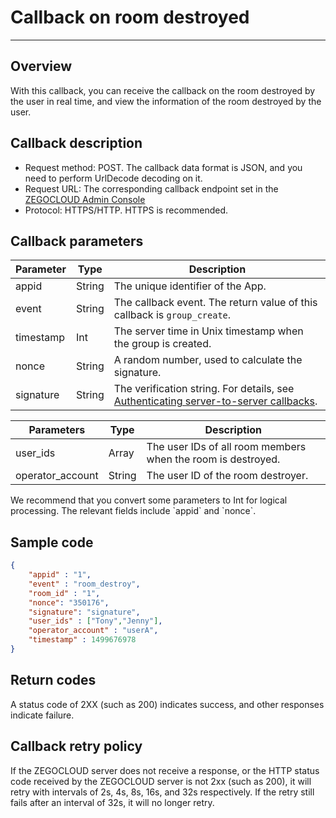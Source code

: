 # Callback on room destroyed

---

## Overview

With this callback, you can receive the callback on the room destroyed by the user in real time, and view the information of the room destroyed by the user.

## Callback description

- Request method: POST.
  <Note title="Note">
  The callback data format is JSON, and you need to perform UrlDecode decoding on it.
  </Note>
- Request URL: The corresponding callback endpoint set in the [ZEGOCLOUD Admin Console](https://console.zegocloud.com)
- Protocol: HTTPS/HTTP. HTTPS is recommended.


## Callback parameters

| Parameter | Type | Description |
|------|------|------|
| appid | String | The unique identifier of the App. |
| event | String | The callback event. The return value of this callback is `group_create`. |
| timestamp | Int | The server time in Unix timestamp when the group is created. |
| nonce | String | A random number, used to calculate the signature. |
| signature | String | The verification string. For details, see [Authenticating server-to-server callbacks](../../Authenticating%20server-to-server%20callbacks.mdx).

| Parameters | Type | Description |
|------|------|------|
| user_ids | Array | The user IDs of all room members when the room is destroyed. |
| operator_account | String | The user ID of the room destroyer. |

<Note title="Note">
We recommend that you convert some parameters to Int for logical processing. The relevant fields include `appid` and `nonce`.
</Note>

## Sample code

```json
{
    "appid" : "1",
    "event" : "room_destroy",
    "room_id" : "1",
    "nonce": "350176",
    "signature": "signature",
    "user_ids" : ["Tony","Jenny"],
    "operator_account" : "userA",
    "timestamp" : 1499676978
}
```

## Return codes

A status code of 2XX (such as 200) indicates success, and other responses indicate failure.

## Callback retry policy

If the ZEGOCLOUD server does not receive a response, or the HTTP status code received by the ZEGOCLOUD server is not 2xx (such as 200), it will retry with intervals of 2s, 4s, 8s, 16s, and 32s respectively. If the retry still fails after an interval of 32s, it will no longer retry.